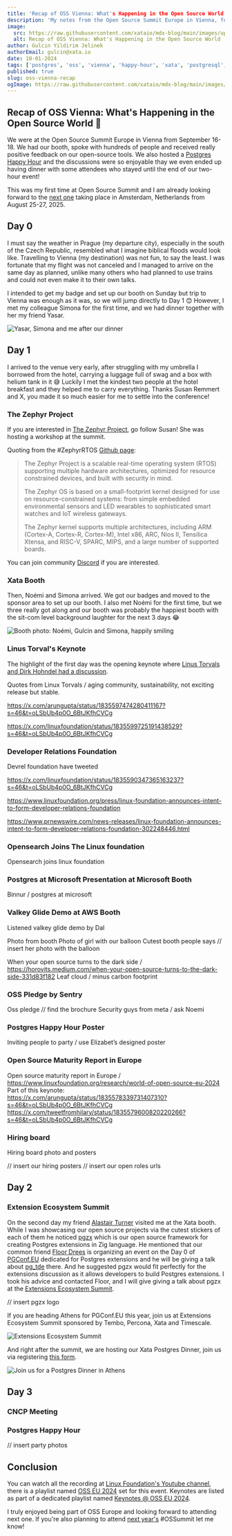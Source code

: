 ```yaml
---
title: 'Recap of OSS Vienna: What's Happening in the Open Source World'
description: 'My notes from the Open Source Summit Europe in Vienna, featuring fresh updates from open source communities, insights from the Xata booth, and highlights from our Postgres Happy Hour'
image:
  src: https://raw.githubusercontent.com/xataio/mdx-blog/main/images/update-here.png
  alt: Recap of OSS Vienna: What's Happening in the Open Source World
author: Gulcin Yildirim Jelinek
authorEmail: gulcin@xata.io
date: 10-01-2024
tags: ['postgres', 'oss', 'vienna', 'happy-hour', 'xata', 'postgresql', 'postgres-happy-hour', 'ossummit', 'booth', 'linuxfoundation', 'europe', 'extensions']
published: true
slug: oss-vienna-recap
ogImage: https://raw.githubusercontent.com/xataio/mdx-blog/main/images/update-here.png
---
```


## Recap of OSS Vienna: What's Happening in the Open Source World 📝

We were at the Open Source Summit Europe in Vienna from September 16-18.
We had our booth, spoke with hundreds of people and received really positive feedback on our open-source tools.
We also hosted a [Postgres Happy Hour](https://xata.io/blog/oss-vienna-happy-hour) and the discussions were so enjoyable thay we even ended up having dinner with some attendees who stayed until the end of our two-hour event!

This was my first time at Open Source Summit and I am already looking forward to the [next one](https://events.linuxfoundation.org/open-source-summit-europe/) taking place in Amsterdam, Netherlands from August 25-27, 2025.

## Day 0

I must say the weather in Prague (my departure city), especially in the south of the Czech Republic, resembled what I imagine biblical floods would look like.
Travelling to Vienna (my destination) was not fun, to say the least. I was fortunate that my flight was not canceled and I managed to arrive on the same day as planned, unlike many others who had planned to use trains and could not even make it to their own talks.

I intended to get my badge and set up our booth on Sunday but trip to Vienna was enough as it was, so we will jump directly to Day 1 😊
However, I met my colleague Simona for the first time, and we had dinner together with her my friend Yasar.

![Yasar, Simona and me after our dinner](/images/recap-oss-vienna/yasar-simona-gulcin.png)

## Day 1

I arrived to the venue very early, after struggling with my umbrella I borrowed from the hotel, carrying a luggage full of swag and a box with helium tank in it 😅 
Luckily I met the kindest two people at the hotel breakfast and they helped me to carry everything. Thanks Susan Remmert and X, you made it so much easier for me to settle into the conference!

### The Zephyr Project

If you are interested in [The Zephyr Project](https://zephyrproject.org/), go follow Susan! She was hosting a workshop at the summit.

Quoting from the #ZephyrRTOS [Github page](https://github.com/zephyrproject-rtos/zephyr/tree/main):

> The Zephyr Project is a scalable real-time operating system (RTOS) supporting multiple hardware architectures, optimized for resource constrained devices, and built with security in mind.</p>
> The Zephyr OS is based on a small-footprint kernel designed for use on resource-constrained systems: from simple embedded environmental sensors and LED wearables to sophisticated smart watches and IoT wireless gateways.</p>
> The Zephyr kernel supports multiple architectures, including ARM (Cortex-A, Cortex-R, Cortex-M), Intel x86, ARC, Nios II, Tensilica Xtensa, and RISC-V, SPARC, MIPS, and a large number of supported boards.</p>

You can join community [Discord](https://discord.com/invite/Ck7jw53nU2) if you are interested.

### Xata Booth

Then, Noémi and Simona arrived. We got our badges and moved to the sponsor area to set up our booth.
I also met Noémi for the first time, but we three really got along and our booth was probably the happiest booth with the sit-com level background laughter for the next 3 days 😂

![Booth photo: Noémi, Gulcin and Simona, happily smiling](/images/recap-oss-vienna/booth-noemi-gulcin-simona.png)

### Linus Torval's Keynote

The highlight of the first day was the opening keynote where [Linus Torvals and Dirk Hohndel had a discussion](https://www.youtube.com/watch?v=OM_8UOPFpqE&list=PLbzoR-pLrL6pwSxJqsghZ1XVNb7pngzJv&index=18).

Quotes from Linux Torvals / aging community, sustainability, not exciting release but stable. 

https://x.com/arungupta/status/1835597474280411167?s=46&t=oLSbUb4p0O_6BtJKfhCVCg

https://x.com/linuxfoundation/status/1835599725191438529?s=46&t=oLSbUb4p0O_6BtJKfhCVCg

### Developer Relations Foundation

Devrel foundation have tweeted

https://x.com/linuxfoundation/status/1835590347365163237?s=46&t=oLSbUb4p0O_6BtJKfhCVCg

https://www.linuxfoundation.org/press/linux-foundation-announces-intent-to-form-developer-relations-foundation

https://www.prnewswire.com/news-releases/linux-foundation-announces-intent-to-form-developer-relations-foundation-302248446.html

### Opensearch Joins The Linux foundation

Opensearch joins linux foundation

### Postgres at Microsoft Presentation at Microsoft Booth

Binnur / postgres at microsoft

### Valkey Glide Demo at AWS Booth

Listened valkey glide demo by Dal

Photo from booth
Photo of girl with our balloon
Cutest booth people says
// insert her photo with the balloon

When your open source turns to the dark side / https://horovits.medium.com/when-your-open-source-turns-to-the-dark-side-331d83f182
Leaf cloud / minus carbon footprint 

### OSS Pledge by Sentry

Oss pledge // find the brochure
Security guys from meta / ask Noemi

### Postgres Happy Hour Poster

Inviting people to party / use Elizabet’s designed poster

### Open Source Maturity Report in Europe

Open source maturity report in Europe / https://www.linuxfoundation.org/research/world-of-open-source-eu-2024
Part of this keynote: https://x.com/arungupta/status/1835578339731407310?s=46&t=oLSbUb4p0O_6BtJKfhCVCg
https://x.com/tweetfromhilary/status/1835579600820220266?s=46&t=oLSbUb4p0O_6BtJKfhCVCg

### Hiring board
Hiring board photo and posters

// insert our hiring posters 
// insert our open roles urls

## Day 2

### Extension Ecosystem Summit

On the second day my friend [Alastair Turner](https://www.linkedin.com/in/decodableminion/) visited me at the Xata booth. While I was showcasing our open source projects via the cutest stickers of each of them he noticed [pgzx](https://github.com/xataio/pgzx) which is our open source framework for creating Postgres extensions in Zig language.
He mentioned that our common friend [Floor Drees](https://www.linkedin.com/in/floordrees/) is organizing an event on the Day 0 of [PGConf.EU](https://2024.pgconf.eu/) dedicated for Postgres extensions and he will be giving a talk about [pg_tde](https://github.com/Percona-Lab/pg_tde) there.
And he suggested pgzx would fit perfectly for the extensions discussion as it allows developers to build Postgres extensions. I took his advice and contacted Floor, and I will give giving a talk about pgzx at the [Extensions Ecosystem Summit](https://www.eventbrite.com/e/extension-ecosystem-summit-tickets-1022518730047).

// insert pgzx logo 

If you are heading Athens for PGConf.EU this year, join us at Extensions Ecosystem Summit sponsored by Tembo, Percona, Xata and Timescale.

![Extensions Ecosystem Summit](/images/recap-oss-vienna/extensions-summit.png)

And right after the summit, we are hosting our Xata Postgres Dinner, join us via registering [this form](https://5i8caik7lja.typeform.com/).

![Join us for a Postgres Dinner in Athens](/images/recap-oss-vienna/athens-dinner.png)

## Day 3

### CNCP Meeting

### Postgres Happy Hour

// insert party photos

## Conclusion

You can watch all the recording at [Linux Foundation's Youtube channel](https://www.youtube.com/@LinuxfoundationOrg), there is a playlist named [OSS EU 2024](https://www.youtube.com/watch?v=tIinl7r-FJI&list=PLbzoR-pLrL6rC7SpO7MJCZm22Qp5ns3p-&pp=iAQB) set for this event.
Keynotes are listed as part of a dedicated playlist named [Keynotes @ OSS EU 2024](https://www.youtube.com/watch?v=xdFMKMcESLI&list=PLbzoR-pLrL6pwSxJqsghZ1XVNb7pngzJv&pp=iAQB).

I truly enjoyed being part of OSS Europe and looking forward to attending next one. If you're also planning to attend [next year's](https://events.linuxfoundation.org/open-source-summit-europe/) #OSSummit let me know!
